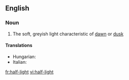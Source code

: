 ==English==

===Noun===
{{en-noun|sg=[[half]]-[[light]]|-}}

# The soft, greyish light characteristic of [[dawn]] or [[dusk]]

====Translations====
{{trans-top|the soft, greyish light characteristic of dawn or dusk}}
*Hungarian: {{t|hu|félhomály}}
*Italian: {{t|it|semioscurità|f}}
{{trans-mid}}

{{trans-bottom}}

[[fr:half-light]]
[[vi:half-light]]